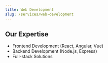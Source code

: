 ```yaml
---
title: Web Development
slug: /services/web-development
---
```



<CustomBanner title="Web Development Services" description="We build responsive and scalable websites!" />

## Our Expertise

- Frontend Development (React, Angular, Vue)
- Backend Development (Node.js, Express)
- Full-stack Solutions
